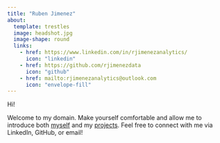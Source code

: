 ```yaml
---
title: "Ruben Jimenez"
about:
  template: trestles
  image: headshot.jpg
  image-shape: round
  links:
    - href: https://www.linkedin.com/in/rjimenezanalytics/
      icon: "linkedin"
    - href: https://github.com/rjimenezdata
      icon: "github"
    - href: mailto:rjimenezanalytics@outlook.com
      icon: "envelope-fill"
---
```


Hi!

Welcome to my domain. Make yourself comfortable and allow me to introduce both [myself](about.qmd) and my [projects](projects.qmd). Feel free to connect with me via LinkedIn, GitHub, or email!